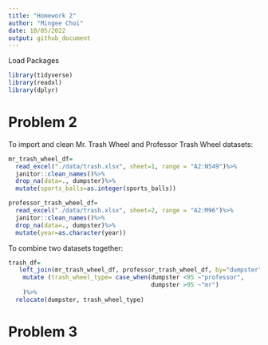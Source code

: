 ```yaml
---
title: "Homework 2"
author: "Mingee Choi"
date: 10/05/2022
output: github_document
---
```


Load Packages

```r
library(tidyverse)
library(readxl)
library(dplyr)
```

# Problem 2

To import and clean Mr. Trash Wheel and Professor Trash Wheel datasets:

```r
mr_trash_wheel_df=
  read_excel("./data/trash.xlsx", sheet=1, range = "A2:N549")%>%
  janitor::clean_names()%>%
  drop_na(data=., dumpster)%>%
  mutate(sports_balls=as.integer(sports_balls))

professor_trash_wheel_df=
  read_excel("./data/trash.xlsx", sheet=2, range = "A2:M96")%>%
  janitor::clean_names()%>%
  drop_na(data=., dumpster)%>%
  mutate(year=as.character(year))
```

To combine two datasets together:

```r
trash_df=
   left_join(mr_trash_wheel_df, professor_trash_wheel_df, by="dumpster" , copy=TRUE)%>%
    mutate (trash_wheel_type= case_when(dumpster <95 ~"professor",
                                        dumpster >95 ~"mr")
    )%>%
  relocate(dumpster, trash_wheel_type)
```



# Problem 3




